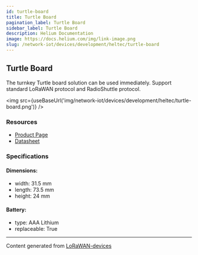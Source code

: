 ```yaml
---
id: turtle-board
title: Turtle Board
pagination_label: Turtle Board
sidebar_label: Turtle Board
description: Helium Documentation
image: https://docs.helium.com/img/link-image.png
slug: /network-iot/devices/development/heltec/turtle-board
---
```



<LegacyContentBanner />

## Turtle Board

The turnkey Turtle board solution can be used immediately. Support standard LoRaWAN protocol and
RadioShuttle protocol.

<img src={useBaseUrl('img/network-iot/devices/development/heltec/turtle-board.png')} />

### Resources

- [Product Page](https://heltec.org/project/turtle-board/)
- [Datasheet](https://heltec.org/project/turtle-board/#1552557147424-7f1ec-5c651922-b0bb1778-6c4e)

### Specifications

#### Dimensions:

- width: 31.5 mm
- length: 73.5 mm
- height: 24 mm

#### Battery:

- type: AAA Lithium
- replaceable: True

---

Content generated from [LoRaWAN-devices](https://github.com/TheThingsNetwork/lorawan-devices)
